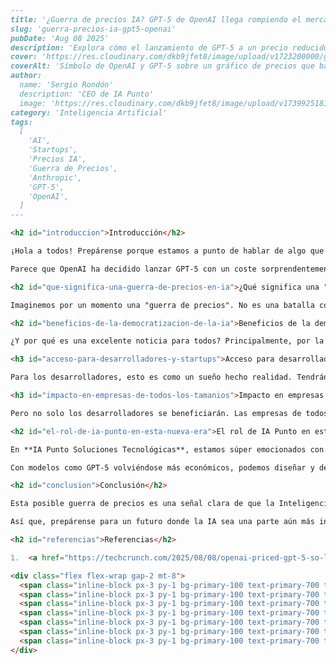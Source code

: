 ```markdown
---
title: '¿Guerra de precios IA? GPT-5 de OpenAI llega rompiendo el mercado.'
slug: 'guerra-precios-ia-gpt5-openai'
pubDate: 'Aug 08 2025'
description: 'Explora cómo el lanzamiento de GPT-5 a un precio reducido por OpenAI podría desatar una "guerra de precios" en la IA, democratizando su acceso y fomentando la innovación para desarrolladores y empresas de todos los tamaños.'
cover: 'https://res.cloudinary.com/dkb9jfet8/image/upload/v1723200000/gpt5-price-war-placeholder.jpg'
coverAlt: 'Símbolo de OpenAI y GPT-5 sobre un gráfico de precios que baja, representando una guerra de precios en IA'
author:
  name: 'Sergio Rondón'
  description: 'CEO de IA Punto'
  image: 'https://res.cloudinary.com/dkb9jfet8/image/upload/v1739925181/sergio_gdcaeh.png'
category: 'Inteligencia Artificial'
tags:
  [
    'AI',
    'Startups',
    'Precios IA',
    'Guerra de Precios',
    'Anthropic',
    'GPT-5',
    'OpenAI',
  ]
---

<h2 id="introduccion">Introducción</h2>

¡Hola a todos! Prepárense porque estamos a punto de hablar de algo que podría cambiar las reglas del juego en el fascinante mundo de la Inteligencia Artificial. Si últimamente han estado siguiendo las noticias, seguro que se han topado con el nombre de **GPT-5**, la nueva generación de modelos de lenguaje de OpenAI. Pero no es solo su capacidad lo que está dando de qué hablar, ¡sino también su precio!

Parece que OpenAI ha decidido lanzar GPT-5 con un coste sorprendentemente bajo, y esto podría desatar lo que en el sector se conoce como una "guerra de precios". ¿Y qué significa esto para nosotros y para el futuro de la IA? ¡Pues muchas cosas buenas!

<h2 id="que-significa-una-guerra-de-precios-en-ia">¿Qué significa una "guerra de precios" en IA?</h2>

Imaginemos por un momento una "guerra de precios". No es una batalla con cañones y soldados, sino una competencia feroz entre empresas por ofrecer sus servicios al coste más atractivo. En el mundo de la Inteligencia Artificial, esto significa que compañías como OpenAI, Anthropic y otras que desarrollan modelos de IA, podrían empezar a bajar sus tarifas para atraer a más usuarios y desarrolladores. Si GPT-5 entra al mercado con un precio tan competitivo, las demás no tendrán más remedio que reaccionar si quieren mantenerse relevantes.

<h2 id="beneficios-de-la-democratizacion-de-la-ia">Beneficios de la democratización de la IA</h2>

¿Y por qué es una excelente noticia para todos? Principalmente, por la democratización del acceso a la IA avanzada. Piensen en ello: hasta hace poco, utilizar modelos de IA de última generación podía ser bastante costoso, lo que limitaba su uso a grandes corporaciones o proyectos con presupuestos muy amplios. Pero si los precios bajan, la barrera de entrada se reduce drásticamente. Esto significa que más emprendedores, pequeñas y medianas empresas, e incluso individuos con ideas brillantes, podrán experimentar, innovar y construir soluciones increíbles utilizando la tecnología más puntera.

<h3 id="acceso-para-desarrolladores-y-startups">Acceso para desarrolladores y startups</h3>

Para los desarrolladores, esto es como un sueño hecho realidad. Tendrán acceso a herramientas más potentes a un coste menor, lo que les permitirá probar más ideas, iterar más rápido y crear aplicaciones innovadoras sin preocuparse tanto por el presupuesto de computación. Veremos cómo florecen nuevas startups y proyectos que antes eran inviables económicamente. La creatividad se disparará, y con ella, la cantidad de soluciones basadas en IA que veremos en nuestro día a día.

<h3 id="impacto-en-empresas-de-todos-los-tamanios">Impacto en empresas de todos los tamaños</h3>

Pero no solo los desarrolladores se beneficiarán. Las empresas de todos los tamaños, desde las más pequeñas hasta las más grandes, podrán integrar la IA en sus operaciones de formas que antes no eran posibles. Imaginen la capacidad de automatizar tareas repetitivas, mejorar la atención al cliente con asistentes virtuales más inteligentes, analizar grandes volúmenes de datos para tomar decisiones estratégicas o incluso personalizar la experiencia del usuario a un nivel nunca antes visto. Todo esto, ahora más accesible y rentable.

<h2 id="el-rol-de-ia-punto-en-esta-nueva-era">El rol de IA Punto en esta nueva era</h2>

En **IA Punto Soluciones Tecnológicas**, estamos súper emocionados con estas noticias. Para nosotros, esto no es solo una tendencia; es una confirmación de que la IA está madurando y volviéndose una herramienta indispensable y accesible para todos. Nuestra misión en **IA Punto** es precisamente esa: ayudar a las empresas a navegar este emocionante panorama, integrar estas poderosas tecnologías en sus flujos de trabajo y transformarlas para el futuro.

Con modelos como GPT-5 volviéndose más económicos, podemos diseñar y desplegar soluciones de IA aún más eficientes y rentables para nuestros clientes. Ya sea que necesiten optimizar procesos, desarrollar nuevas funcionalidades o explorar cómo la IA puede dar un impulso a su negocio, en **IA Punto** estamos listos para ser su guía y su socio tecnológico. Podemos ayudarles a aprovechar al máximo estas oportunidades sin la complejidad técnica.

<h2 id="conclusion">Conclusión</h2>

Esta posible guerra de precios es una señal clara de que la Inteligencia Artificial está dejando de ser una tecnología de nicho para convertirse en una herramienta universal, al alcance de la mano de cualquiera que quiera innovar. Se espera que esta competencia impulse no solo precios más bajos, sino también mejoras continuas en la calidad y las capacidades de los modelos, ya que cada empresa buscará destacarse ofreciendo lo mejor.

Así que, prepárense para un futuro donde la IA sea una parte aún más integral de nuestras vidas y nuestros negocios. En **IA Punto**, estamos listos y emocionados para ayudarles a ser parte de esta revolución. ¡El futuro es ahora, y es impulsado por la IA!

<h2 id="referencias">Referencias</h2>

1.  <a href="https://techcrunch.com/2025/08/08/openai-priced-gpt-5-so-low-it-may-spark-a-price-war/" target="_blank" rel="noopener noreferrer">TechCrunch: OpenAI priced GPT-5 so low, it may spark a price war</a>

<div class="flex flex-wrap gap-2 mt-8">
  <span class="inline-block px-3 py-1 bg-primary-100 text-primary-700 text-xs font-semibold rounded-full shadow-sm">AI</span>
  <span class="inline-block px-3 py-1 bg-primary-100 text-primary-700 text-xs font-semibold rounded-full shadow-sm">Startups</span>
  <span class="inline-block px-3 py-1 bg-primary-100 text-primary-700 text-xs font-semibold rounded-full shadow-sm">Precios IA</span>
  <span class="inline-block px-3 py-1 bg-primary-100 text-primary-700 text-xs font-semibold rounded-full shadow-sm">Guerra de Precios</span>
  <span class="inline-block px-3 py-1 bg-primary-100 text-primary-700 text-xs font-semibold rounded-full shadow-sm">Anthropic</span>
  <span class="inline-block px-3 py-1 bg-primary-100 text-primary-700 text-xs font-semibold rounded-full shadow-sm">GPT-5</span>
  <span class="inline-block px-3 py-1 bg-primary-100 text-primary-700 text-xs font-semibold rounded-full shadow-sm">OpenAI</span>
</div>
```